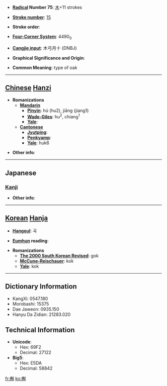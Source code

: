 * '''[[Wiktionary:Chinese radical index| Radical]] Number 75''': [[Wiktionary:Chinese radical index 木|木]]+11 strokes

* '''[[Wiktionary:Chinese total strokes index|Stroke number]]''': [[Wiktionary:Chinese total strokes index 15|15]]

* '''Stroke order''': 

* '''[[Wiktionary:Chinese four corner index|Four-Corner System]]''': 4490<sub>0</sub>

* '''[[Wiktionary:Chinese Cangjie index|Cangjie input]]''': 木弓月十 (DNBJ)

* '''Graphical Significance and Origin''': 

* '''Common Meaning''': type of oak

----

== [[Chinese]] [[Hanzi]] ==

* '''Romanizations'''
** '''[[Mandarin]]'''
*** '''[[Pinyin]]''': hú (hu2), jiāng (jiang1)
*** '''[[Wade-Giles]]''': hu<sup>2</sup>, chiang<sup>1</sup>
*** '''[[Yale]]''': 
** '''[[Cantonese]]'''
*** '''[[Jyutping]]''':
*** '''[[Penkyamp]]''': 
*** '''[[Yale]]''': huk6

* '''Other info''': 

----

==Japanese==
===[[Kanji]]===
{{kanji|on readings=[[こく]] (koku)
|kun readings=[[かしわ]] (kashiwa)
}}

* '''Other info''':  

----

== [[Korean]] [[Hanja]] ==

* '''[[Hangeul]]''': 곡

* '''[[Eumhun]] reading''': 

* '''Romanizations'''
** '''[[The 2000 South Korean Revised Romanization|The 2000 South Korean Revised]]''': gok
** '''[[McCune-Reischauer]]''': kok
** '''[[Yale]]''': kok

----

== Dictionary Information ==

* KangXi: 0547.180
* Morobashi: 15375
* Dae Jaweon: 0935.150
* Hanyu Da Zidian: 21283.020

== Technical Information ==

* '''Unicode''':
** Hex: 69F2
** Decimal: 27122
* '''Big5''':
** Hex: E5DA
** Decimal: 58842

[[fr:槲]]
[[ko:槲]]